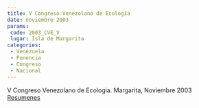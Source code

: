 ```yaml
---
title: V Congreso Venezolano de Ecología
date: noviembre 2003
params:
 code: 2003_CVE_V
 lugar: Isla de Margarita
categories:
 - Venezuela
 - Ponencia
 - Congreso
 - Nacional
---
```


V Congreso Venezolano de Ecologia. Margarita, Noviembre 2003
[Resumenes](http://www.sve.ula.ve/pdfs/boletin1.pdf)
